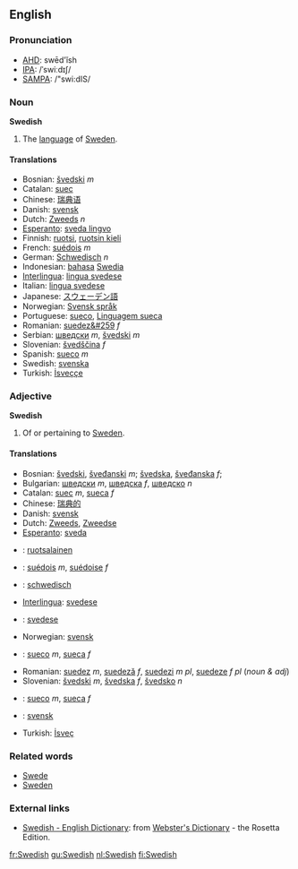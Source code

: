 ==English==
===Pronunciation===
*[[w:AHD|AHD]]: swēd'ĭsh
*[[w:IPA|IPA]]: /ˈswiːdɪʃ/
*[[w:SAMPA|SAMPA]]: /"swi:dIS/

===Noun===

'''Swedish'''

# The [[language]] of [[w:Sweden|Sweden]].

====Translations====
*Bosnian: [[švedski]] ''m''
*Catalan: [[suec]]
*Chinese: [[瑞典语]]
*Danish: [[svensk]]
*Dutch: [[Zweeds]] ''n''
*[[Esperanto]]: [[sveda lingvo]]
*Finnish: [[ruotsi]], [[ruotsin kieli]]
*French: [[suédois]] ''m''
*German: [[Schwedisch]] ''n''
*Indonesian: [[bahasa]] [[Swedia]]
*[[Interlingua]]: [[lingua svedese]]
*Italian: [[lingua svedese]]
*Japanese: [[スウェーデン語]]
*Norwegian: [[Svensk språk]]
*Portuguese: [[sueco]], [[Linguagem sueca]]
*Romanian: [[suedez&#259]] ''f''
*Serbian: [[шведски]] ''m'', [[švedski]] ''m''
*Slovenian: [[švedščina]] ''f''
*Spanish: [[sueco]] ''m''
*Swedish: [[svenska]]
*Turkish: [[İsveççe]]

===Adjective===

'''Swedish'''

# Of or pertaining to [[Sweden]].

====Translations====
*Bosnian: [[švedski]], [[šveđanski]] ''m''; [[švedska]], [[šveđanska]] ''f'';
*Bulgarian: [[шведски]] ''m'', [[шведска]] ''f'', [[шведско]] ''n''
*Catalan: [[suec]] ''m'', [[sueca]] ''f''
*Chinese: [[瑞典的]]
*Danish: [[svensk]]
*Dutch: [[Zweeds]], [[Zweedse]]
*[[Esperanto]]: [[sveda]]
*{{fi}}: [[ruotsalainen]]
*{{fr}}: [[suédois]] ''m'', [[suédoise]] ''f''
*{{de}}: [[schwedisch]]
*[[Interlingua]]: [[svedese]]
*{{it}}: [[svedese]]
*Norwegian: [[svensk]]
*{{pt}}: [[sueco]] ''m'', [[sueca]] ''f''
*Romanian: [[suedez]] ''m'', [[suedeză]] ''f'', [[suedezi]] ''m pl'', [[suedeze]] ''f pl'' (''noun & adj'')
*Slovenian: [[švedski]] ''m'', [[švedska]] ''f'', [[švedsko]] ''n''
*{{es}}: [[sueco]] ''m'', [[sueca]] ''f''
*{{sv}}: [[svensk]]
*Turkish: [[İsveç]]

=== Related words ===
*[[Swede]]
*[[Sweden]]

=== External links ===
{{interwiktionary|code=sv}}
*[http://www.websters-online-dictionary.org/definition/Swedish-english/ Swedish - English Dictionary]: from [http://www.websters-online-dictionary.org/ Webster's Dictionary] - the Rosetta Edition.

[[fr:Swedish]]
[[gu:Swedish]]
[[nl:Swedish]]
[[fi:Swedish]]
